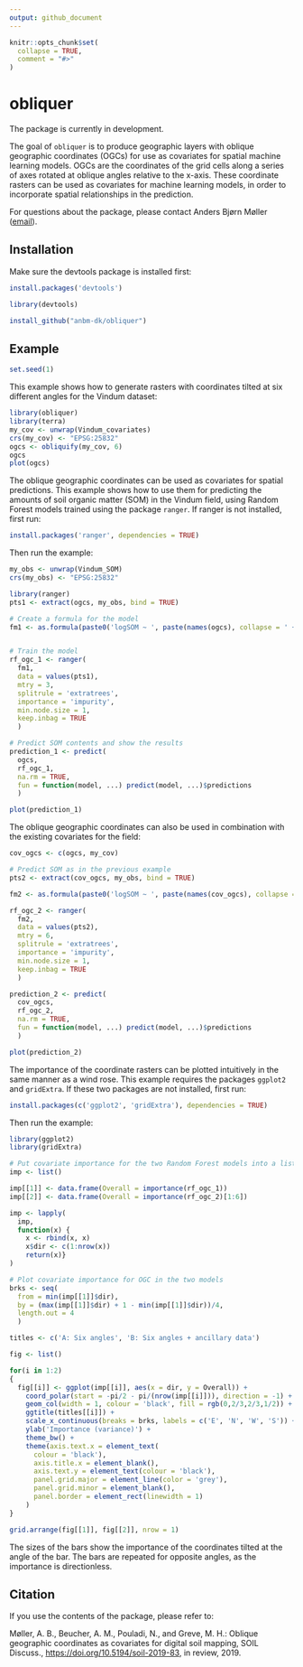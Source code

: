 ```yaml
---
output: github_document
---
```


<!-- README.md is generated from README.Rmd. Please edit that file -->

```r
knitr::opts_chunk$set(
  collapse = TRUE,
  comment = "#>"
)
```

# obliquer

The package is currently in development.

The goal of `obliquer` is to produce geographic layers with oblique geographic coordinates (OGCs) for use as covariates for spatial machine learning models. OGCs are the coordinates of the grid cells along a series of axes rotated at oblique angles relative to the x-axis. These coordinate rasters can be used as covariates for machine learning models, in order to incorporate spatial relationships in the prediction.

For questions about the package, please contact Anders Bjørn Møller ([email](mailto:anbm@agro.au.dk)).

## Installation

Make sure the devtools package is installed first:

```r
install.packages('devtools')

library(devtools)

install_github("anbm-dk/obliquer")
```

## Example

```r
set.seed(1)
```

This example shows how to generate rasters with coordinates tilted at six different angles for the Vindum dataset:

```r
library(obliquer)
library(terra)
my_cov <- unwrap(Vindum_covariates)
crs(my_cov) <- "EPSG:25832"
ogcs <- obliquify(my_cov, 6)
ogcs
plot(ogcs)
```

The oblique geographic coordinates can be used as covariates for spatial predictions. This example shows how to use them for predicting the amounts of soil organic matter (SOM) in the Vindum field, using Random Forest models trained using the package `ranger`. If ranger is not installed, first run:
```r
install.packages('ranger', dependencies = TRUE)
```
Then run the example:
```r
my_obs <- unwrap(Vindum_SOM)
crs(my_obs) <- "EPSG:25832"

library(ranger)
pts1 <- extract(ogcs, my_obs, bind = TRUE)

# Create a formula for the model
fm1 <- as.formula(paste0('logSOM ~ ', paste(names(ogcs), collapse = ' + ')))


# Train the model
rf_ogc_1 <- ranger(
  fm1,
  data = values(pts1),
  mtry = 3,
  splitrule = 'extratrees',
  importance = 'impurity',
  min.node.size = 1,
  keep.inbag = TRUE
  )

# Predict SOM contents and show the results
prediction_1 <- predict(
  ogcs,
  rf_ogc_1,
  na.rm = TRUE,
  fun = function(model, ...) predict(model, ...)$predictions
  )

plot(prediction_1)
```

The oblique geographic coordinates can also be used in combination with the existing covariates for the field:
```r
cov_ogcs <- c(ogcs, my_cov)

# Predict SOM as in the previous example
pts2 <- extract(cov_ogcs, my_obs, bind = TRUE)

fm2 <- as.formula(paste0('logSOM ~ ', paste(names(cov_ogcs), collapse = ' + ')))

rf_ogc_2 <- ranger(
  fm2,
  data = values(pts2),
  mtry = 6,
  splitrule = 'extratrees',
  importance = 'impurity',
  min.node.size = 1,
  keep.inbag = TRUE
  )

prediction_2 <- predict(
  cov_ogcs,
  rf_ogc_2,
  na.rm = TRUE,
  fun = function(model, ...) predict(model, ...)$predictions
  )

plot(prediction_2)
```

The importance of the coordinate rasters can be plotted intuitively in the same manner as a wind rose. This example requires the packages `ggplot2` and `gridExtra`. If these two packages are not installed, first run:
```r
install.packages(c('ggplot2', 'gridExtra'), dependencies = TRUE)
```
Then run the example:
```r

library(ggplot2)
library(gridExtra)

# Put covariate importance for the two Random Forest models into a list
imp <- list()

imp[[1]] <- data.frame(Overall = importance(rf_ogc_1))
imp[[2]] <- data.frame(Overall = importance(rf_ogc_2)[1:6])

imp <- lapply(
  imp,
  function(x) {
    x <- rbind(x, x)
    x$dir <- c(1:nrow(x))
    return(x)}
)

# Plot covariate importance for OGC in the two models
brks <- seq(
  from = min(imp[[1]]$dir),
  by = (max(imp[[1]]$dir) + 1 - min(imp[[1]]$dir))/4,
  length.out = 4
  )

titles <- c('A: Six angles', 'B: Six angles + ancillary data')

fig <- list()

for(i in 1:2)
{
  fig[[i]] <- ggplot(imp[[i]], aes(x = dir, y = Overall)) +
    coord_polar(start = -pi/2 - pi/(nrow(imp[[i]])), direction = -1) +
    geom_col(width = 1, colour = 'black', fill = rgb(0,2/3,2/3,1/2)) +
    ggtitle(titles[[i]]) +
    scale_x_continuous(breaks = brks, labels = c('E', 'N', 'W', 'S')) +
    ylab('Importance (variance)') +
    theme_bw() +
    theme(axis.text.x = element_text(
      colour = 'black'),
      axis.title.x = element_blank(),
      axis.text.y = element_text(colour = 'black'),
      panel.grid.major = element_line(color = 'grey'),
      panel.grid.minor = element_blank(),
      panel.border = element_rect(linewidth = 1)
    )
}

grid.arrange(fig[[1]], fig[[2]], nrow = 1)
```

The sizes of the bars show the importance of the coordinates tilted at the angle of the bar. The bars are repeated for opposite angles, as the importance is directionless.

## Citation

If you use the contents of the package, please refer to:

Møller, A. B., Beucher, A. M., Pouladi, N., and Greve, M. H.: Oblique geographic coordinates as covariates for digital soil mapping, SOIL Discuss., [https://doi.org/10.5194/soil-2019-83](https://doi.org/10.5194/soil-2019-83), in review, 2019.
